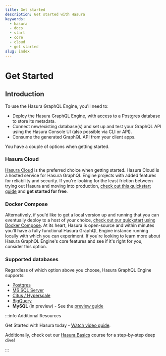 ```yaml
---
title: Get started
description: Get started with Hasura
keywords:
  - hasura
  - docs
  - start
  - core
  - cloud
  - get started
slug: index
---
```



# Get Started

## Introduction

To use the Hasura GraphQL Engine, you'll need to:

- Deploy the Hasura GraphQL Engine, with access to a Postgres database to store its metadata.
- Connect new/existing database(s) and set up and test your GraphQL API using the Hasura Console UI (also possible via
  CLI or API).
- Consume the generated GraphQL API from your client apps.

You have a couple of options when getting started.

### Hasura Cloud

[Hasura Cloud](https://cloud.hasura.io) is the preferred choice when getting started. Hasura Cloud is a hosted service
for Hasura GraphQL Engine projects with added features for reliability and security. If you're looking for the least
friction between trying out Hasura and moving into production,
[check out this quickstart guide](/getting-started/getting-started-cloud.mdx) and **get started for free**.

### Docker Compose

Alternatively, if you'd like to get a local version up and running that you can eventually deploy to a host of your
choice, [check out our quickstart using Docker Compose](/getting-started/docker-simple.mdx). At its heart, Hasura is
open-source and within minutes you'll have a fully functional Hasura GraphQL Engine instance running locally with which
you can experiment. If you're looking to learn more about Hasura GraphQL Engine's core features and see if it's right
for you, consider this option.

### Supported databases

Regardless of which option above you choose, Hasura GraphQL Engine supports:

- [Postgres](/databases/postgres/index.mdx)
- [MS SQL Server](/databases/ms-sql-server/index.mdx)
- [Citus / Hyperscale](/databases/postgres/citus-hyperscale-postgres/index.mdx)
- [BigQuery](/databases/bigquery/index.mdx)
- **MySQL** (in preview) - See the [preview guide](/databases/mysql/getting-started.mdx)

<!-- Remove the admonition below? -->

:::info Additional Resources

Get Started with Hasura today -
[Watch video guide](https://hasura.io/events/webinar/get-started-with-hasura/?pg=docs&plcmt=body&cta=getting-started&tech=).

Additionally, check out our [Hasura Basics](https://hasura.io/learn/graphql/hasura/introduction/) course for a
step-by-step deep dive!

:::
